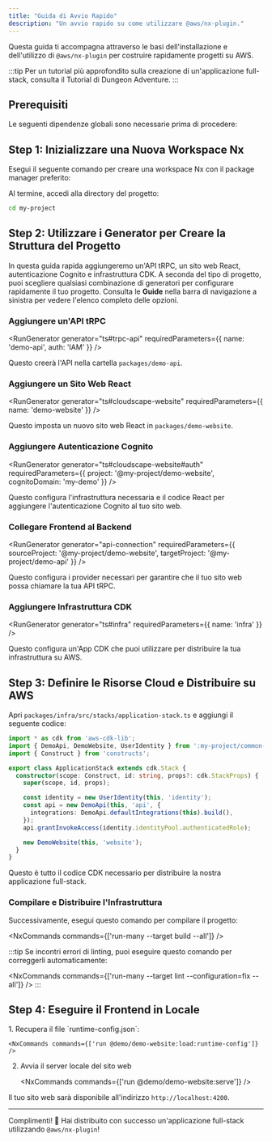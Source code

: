 ```yaml
---
title: "Guida di Avvio Rapido"
description: "Un avvio rapido su come utilizzare @aws/nx-plugin."
---
```





Questa guida ti accompagna attraverso le basi dell'installazione e dell'utilizzo di `@aws/nx-plugin` per costruire rapidamente progetti su AWS.

:::tip
Per un tutorial più approfondito sulla creazione di un'applicazione full-stack, consulta il <Link path="get_started/tutorials/dungeon-game/overview">Tutorial di Dungeon Adventure</Link>.
:::

## Prerequisiti

Le seguenti dipendenze globali sono necessarie prima di procedere:

<Snippet name="prerequisites" />

## Step 1: Inizializzare una Nuova Workspace Nx

Esegui il seguente comando per creare una workspace Nx con il package manager preferito:

<CreateNxWorkspaceCommand workspace="my-project" />

Al termine, accedi alla directory del progetto:

```sh
cd my-project
```

## Step 2: Utilizzare i Generator per Creare la Struttura del Progetto

In questa guida rapida aggiungeremo un'API tRPC, un sito web React, autenticazione Cognito e infrastruttura CDK. A seconda del tipo di progetto, puoi scegliere qualsiasi combinazione di generatori per configurare rapidamente il tuo progetto. Consulta le **Guide** nella barra di navigazione a sinistra per vedere l'elenco completo delle opzioni.

### Aggiungere un'API tRPC

<RunGenerator generator="ts#trpc-api" requiredParameters={{ name: 'demo-api', auth: 'IAM' }} />

Questo creerà l'API nella cartella `packages/demo-api`.

### Aggiungere un Sito Web React

<RunGenerator generator="ts#cloudscape-website" requiredParameters={{ name: 'demo-website' }} />

Questo imposta un nuovo sito web React in `packages/demo-website`.

### Aggiungere Autenticazione Cognito

<RunGenerator generator="ts#cloudscape-website#auth" requiredParameters={{ project: '@my-project/demo-website', cognitoDomain: 'my-demo' }} />

Questo configura l'infrastruttura necessaria e il codice React per aggiungere l'autenticazione Cognito al tuo sito web.

### Collegare Frontend al Backend

<RunGenerator generator="api-connection" requiredParameters={{ sourceProject: '@my-project/demo-website', targetProject: '@my-project/demo-api' }} />

Questo configura i provider necessari per garantire che il tuo sito web possa chiamare la tua API tRPC.

### Aggiungere Infrastruttura CDK

<RunGenerator generator="ts#infra" requiredParameters={{ name: 'infra' }} />

Questo configura un'App CDK che puoi utilizzare per distribuire la tua infrastruttura su AWS.

## Step 3: Definire le Risorse Cloud e Distribuire su AWS

Apri `packages/infra/src/stacks/application-stack.ts` e aggiungi il seguente codice:

```typescript
import * as cdk from 'aws-cdk-lib';
import { DemoApi, DemoWebsite, UserIdentity } from ':my-project/common-constructs';
import { Construct } from 'constructs';

export class ApplicationStack extends cdk.Stack {
  constructor(scope: Construct, id: string, props?: cdk.StackProps) {
    super(scope, id, props);

    const identity = new UserIdentity(this, 'identity');
    const api = new DemoApi(this, 'api', {
      integrations: DemoApi.defaultIntegrations(this).build(),
    });
    api.grantInvokeAccess(identity.identityPool.authenticatedRole);

    new DemoWebsite(this, 'website');
  }
}
```

Questo è tutto il codice CDK necessario per distribuire la nostra applicazione full-stack.

### Compilare e Distribuire l'Infrastruttura

Successivamente, esegui questo comando per compilare il progetto:

<NxCommands commands={['run-many --target build --all']} />

:::tip
Se incontri errori di linting, puoi eseguire questo comando per correggerli automaticamente:

<NxCommands commands={['run-many --target lint --configuration=fix --all']} />
:::

## Step 4: Eseguire il Frontend in Locale

<Steps>
1. Recupera il file `runtime-config.json`:

    <NxCommands commands={['run @demo/demo-website:load:runtime-config']} />

2. Avvia il server locale del sito web

    <NxCommands commands={['run @demo/demo-website:serve']} />
</Steps>

Il tuo sito web sarà disponibile all'indirizzo `http://localhost:4200`.

---

Complimenti! 🎉 Hai distribuito con successo un'applicazione full-stack utilizzando `@aws/nx-plugin`!